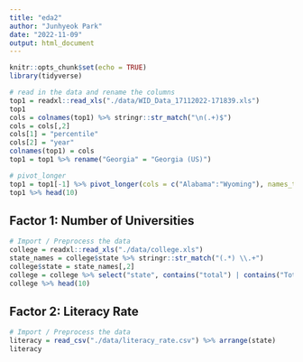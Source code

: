 ```yaml
---
title: "eda2"
author: "Junhyeok Park"
date: "2022-11-09"
output: html_document
---
```


```r
knitr::opts_chunk$set(echo = TRUE)
library(tidyverse)
```

```r
# read in the data and rename the columns
top1 = readxl::read_xls("./data/WID_Data_17112022-171839.xls")
top1
cols = colnames(top1) %>% stringr::str_match("\n(.+)$")
cols = cols[,2]
cols[1] = "percentile"
cols[2] = "year"
colnames(top1) = cols
top1 = top1 %>% rename("Georgia" = "Georgia (US)")

# pivot_longer 
top1 = top1[-1] %>% pivot_longer(cols = c("Alabama":"Wyoming"), names_to = "state", values_to = "99th_percentile")
top1 %>% head(10)
```

## Factor 1: Number of Universities
```r
# Import / Preprocess the data
college = readxl::read_xls("./data/college.xls")
state_names = college$state %>% stringr::str_match("(.*) \\.+")
college$state = state_names[,2]
college = college %>% select("state", contains("total") | contains("Total"))
college %>% head(10)
```

## Factor 2: Literacy Rate
```r
# Import / Preprocess the data
literacy = read_csv("./data/literacy_rate.csv") %>% arrange(state)
literacy
```






